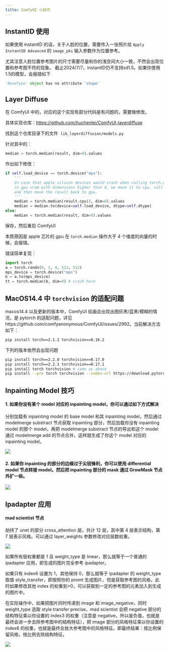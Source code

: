 ```yaml
---
title: ComfyUI 小技巧
---
```


## InstantID 使用

如果使用 instantID 的话，关于人脸的位置，需要传入一张照片给 `Apply InstantID Advanced` 的 `image_pks` 输入参数作为位置参考。

<Callout>
尤其注意人脸位置参考图片的尺寸需要尽量和你的浅空间大小一致，不然会出现位置和参考图不符的现象。
</Callout>

<Callout>
截止2024/7/7，instantID仍不支持sd1.5。如果你使用1.5的模型，会报错如下

```python
'NoneType' object has no attribute 'shape'
```
</Callout>

## Layer Diffuse

在 ComfyUI 中的，对应的这个实现有部分代码是有问题的，需要做修改。

具体实现仓库：https://github.com/huchenlei/ComfyUI-layerdiffuse

找到这个仓库目录下的文件  `lib_layerdiffusion/models.py`

针对其中的：

```python
median = torch.median(result, dim=0).values
```

作出如下修改：

```python
if self.load_device == torch.device("mps"):
    '''
    In case that apple silicon devices would crash when calling torch.median() on tensors
    in gpu vram with dimensions higher than 4, we move it to cpu, call torch.median()
    and then move the result back to gpu.
    '''
    median = torch.median(result.cpu(), dim=0).values
    median = median.to(device=self.load_device, dtype=self.dtype)
else:
    median = torch.median(result, dim=0).values
```

保存，然后重启 ComfyUI

本质原因是 apple 芯片的 gpu 在 `torch.median` 操作大于 4 个维度的向量的时候，会报错。

错误简单复现：

```python
import torch
a = torch.randn(8, 1, 4, 512, 512)
mps_device = torch.device("mps")
b = a.to(mps_device)
tt = torch.median(b, dim=0) # crash here
```

## MacOS14.4 中 `torchvision` 的适配问题

macos14.4 以及更新的版本中，ComfyUI 绘画会出现出图灰黑/蓝黑/模糊的情况，是 pytorch 的适配问题，详见https://github.com/comfyanonymous/ComfyUI/issues/2992。当前解决方法如下：

```bash
pip install torch==2.1.2 torchvision==0.16.2
```

下列的版本依然会出现问题

```bash
pip install torch==2.2.0 torchvision==0.17.0
pip install torch==2.2.1 torchvision==0.17.1
pip install torch torchvision # same as above
pip install --pre torch torchvision --index-url https://download.pytorch.org/whl/nightly/cpu # development version
```

## Inpainting Model 技巧

#### 1. 如果你没有某个 model 对应的 inpainting model，你可以通过如下方式解决

分别加载有 inpainting model 的 base model 和其 inpainting model，然后通过 modelmerge substract 节点获取 inpainting 部分，然后加载你没有 inpainting model 的那个 model，再把 modelmerge substract 节点的导出和这个 model 通过 modelmerge add 的节点合并，这样就生成了你这个 model 对应的 inpainting model。

![](https://qingyon-revornix-public.oss-cn-beijing.aliyuncs.com/images/202505152318494.png)

#### 2. 如果你 inpainting 的部分的边缘过于尖锐锋利，你可以使用 differential model 节点转接 model。然后把 inpainting 部分的 mask 通过 GrowMask 节点外扩一些。

![](https://qingyon-revornix-public.oss-cn-beijing.aliyuncs.com/images/202505152318077.png)

## Ipadapter 应用

#### mad scientist 节点

劫持了 unet 的部分 cross_attention 层，共计 12 层，其中第 4 层表示结构，第 7 层表示风格。可以通过 layer_weights 参数修改对应层数权重。

![](https://qingyon-revornix-public.oss-cn-beijing.aliyuncs.com/images/202505152319809.png)

如果所有层权重都是 1 且 weight_type 是 linear，那么就等于一个普通的 ipadapter 应用，即生成的图片完全参考 ipadapter。

如果只有 index6 设置为 1，其他保持 0，那么就等于 ipadapter 的 weight_type 取值 style_transfer，即按照你的 promt 生成图片，但是获取参考图的风格，此时如果修改其他 index 的权重到>0，可以获取到一定的参考图的元素加入到生成的图片中。

在实际操作中，如果把图片同时传递到 image 和 image_negative，同时 weight_type 选取 style transfer precise，mad scientist 会把 negative 部分的结构特征乘以你设置的 index3 的权重（注意是 negative，所以是负值，也就是最终会进一步去除参考图中的结构特征），把 image 部分的风格特征乘以你设置的 index6 的权重，也就是最终会放大参考图中的风格特征。即最终结果：按比例保留风格，按比例去除结构特征。

![](https://qingyon-revornix-public.oss-cn-beijing.aliyuncs.com/images/202505152319526.png)
